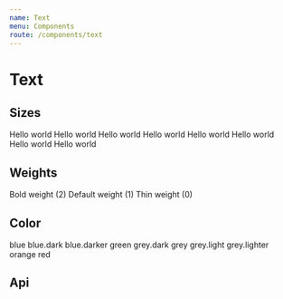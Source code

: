 ```yaml
---
name: Text
menu: Components
route: /components/text
---
```



# Text

## Sizes

<Playground>
  <Text fontSize={7}>Hello world</Text>
  <Text fontSize={6}>Hello world</Text>
  <Text fontSize={5}>Hello world</Text>
  <Text fontSize={4}>Hello world</Text>
  <Text fontSize={3}>Hello world</Text>
  <Text fontSize={2}>Hello world</Text>
  <Text fontSize={1}>Hello world</Text>
  <Text fontSize={0}>Hello world</Text>
</Playground>

## Weights

<Playground>
  <Text fontSize={4} fontWeight={2}>
    Bold weight (2)
  </Text>
  <Text fontSize={4}>Default weight (1)</Text>
  <Text fontSize={4} fontWeight={0}>
    Thin weight (0)
  </Text>
</Playground>

## Color

<Playground>
  <Text fontSize={3} color="blue" mr={2} display="inline">
    blue
  </Text>
  <Text fontSize={3} color="blue.dark" mr={2} display="inline">
    blue.dark
  </Text>
  <Text fontSize={3} color="blue.darker" mr={2} display="inline">
    blue.darker
  </Text>
  <Text fontSize={3} color="green" mr={2} display="inline">
    green
  </Text>
  <Text fontSize={3} color="grey.dark" mr={2} display="inline">
    grey.dark
  </Text>
  <Text fontSize={3} color="grey" mr={2} display="inline">
    grey
  </Text>
  <Text fontSize={3} color="grey.light" mr={2} display="inline">
    grey.light
  </Text>
  <Text fontSize={3} color="grey.lighter" mr={2} display="inline">
    grey.lighter
  </Text>
  <Text fontSize={3} color="orange" mr={2} display="inline">
    orange
  </Text>
  <Text fontSize={3} color="red" mr={2} display="inline">
    red
  </Text>
</Playground>

## Api

<PropsTable of={Text} />
